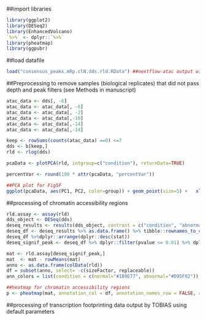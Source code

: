 ##import libraries
```r
library(ggplot2)
library(DESeq2)
library(EnhancedVolcano)
`%>%` <- dplyr::`%>%`
library(pheatmap)
library(ggpubr)
```

##load datafile
```r
load("consensus_peaks.mRp.clN.dds.rld.RData") ##nextflow-atac output with default parameters; datafile available at dbGAP repository associated with this manuscript
```

##Preprocessing to remove samples (biological replicates) that did not pass depth and peak filters (see Methods in manuscript)
```r
atac_data <- dds[, -6]
atac_data <- atac_data[, -6]
atac_data <- atac_data[, -2]
atac_data <- atac_data[,-10]
atac_data <- atac_data[,-14]
atac_data <- atac_data[,-14]

keep <- rowSums(counts(atac_data) ==0) <=7
dds <- b[keep,]
rld <- rlog(dds)

pcaData <- plotPCA(rld, intgroup=c("condition"), returnData=TRUE)

percentVar <- round(100 * attr(pcaData, "percentVar"))

##PCA plot for Fig5F
ggplot(pcaData, aes(PC1, PC2, color=group)) + geom_point(size=5) +   xlab(paste0("PC1: ",percentVar[1],"% variance")) +   ylab(paste0("PC2: ",percentVar[2],"% variance")) + coord_fixed() + labs(color = "Polarity") + theme_bw() + theme(panel.grid.major = element_blank(), panel.grid.minor = element_blank(), aspect.ratio = 1, axis.text = element_blank(), axis.ticks = element_blank(), axis.title = element_text(size = 20, face = "bold"), legend.title = element_text(size = 15, face = "bold"), legend.text = element_text(size = 12, face = "bold")) + scale_color_manual(values = c("#D95F02", "#1B9E77"))
```

##processing of chromatin accessibility regions
```r
rld.assay <- assay(rld)
dds_object <- DESeq(dds)
deseq_results <- results(dds_object, contrast = c("condition", "abnormal", "normal"))
deseq_df <- deseq_results %>% as.data.frame() %>% tibble::rownames_to_column(var = "Gene")
deseq_df %>%dplyr::arrange(dplyr::desc(stat))
deseq_signif_peak <- deseq_df %>% dplyr::filter(pvalue <= 0.01) %>% dplyr::pull(Gene)

mat <- rld.assay[deseq_signif_peak,]
mat  <- mat - rowMeans(mat)
anno <- as.data.frame(colData(rld))
df = subset(anno, select= -c(sizeFactor, replaceable))
ann_colors = list(condition = c(normal="#1B9E77", abnormal="#D95F02"))

##heatmap for chromatin accessibility regions
p <- pheatmap(mat, annotation_col = df, annotation_names_row = FALSE, annotation_names_col = TRUE, clustering_method = "single", col = colorRampPalette(c("navy", "white", "firebrick3"))(50), annotation_colors = ann_colors, show_colnames = FALSE, show_rownames = FALSE, treeheight_col = 15, treeheight_row = 15) 
```

##processing of transcription footprinting data output by TOBIAS using default parameters


